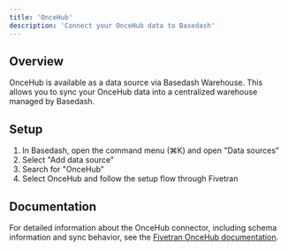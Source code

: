 ```yaml
---
title: 'OnceHub'
description: 'Connect your OnceHub data to Basedash'
---
```


## Overview

OnceHub is available as a data source via Basedash Warehouse. This allows you to sync your OnceHub data into a centralized warehouse managed by Basedash.

## Setup

1. In Basedash, open the command menu (⌘K) and open "Data sources"
2. Select "Add data source"
3. Search for "OnceHub"
4. Select OnceHub and follow the setup flow through Fivetran

## Documentation

For detailed information about the OnceHub connector, including schema information and sync behavior, see the [Fivetran OnceHub documentation](https://fivetran.com/docs/connectors/applications/oncehub).

